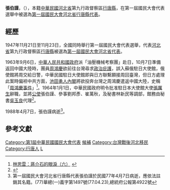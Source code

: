 
'''張伯謹'''，（{{bd|?年||1988年|4月7日}}），本籍[[中華民國|中華民國]][[河北省|河北省]]第九行政督察區[[行唐縣|行唐縣]]，在第一屆國民大會代表選舉中被選為[[第一屆國民大會河北省代表|第一屆國民大會河北省行唐縣代表]]。

==經歷==
1947年11月21日至11月23日，全國同時舉行第一屆國民大會代表選舉，代表[[河北省|河北省]]第九行政督察區[[行唐縣|行唐縣]]被選為[[第一屆國民大會河北省代表|第一屆國民大會河北省代表]]。

1963年9月6日，[[中華人民共和國政府|中華人民共和國政府]]派「油壓機械考察團」赴日，10月7日準備返回中國大陸時，團員[[周鴻慶|周鴻慶]]欲前往台灣尋求[[政治庇護|政治庇護]]，誤入蘇俄駐日大使館，俄使館將周交給日警，中華民國駐日大使館即與日方聯繫願接周回臺灣，但日方處理此案時偏袒中共方面，[[第2次池田內閣_(第3次改造)|池田勇人內閣]]將欲投奔台灣之周鴻慶遣返中國大陸，史稱「[[周鴻慶事件|周鴻慶事件]]」<ref>[http://www.epochtimes.com/b5/4/10/31/n704932.htm 林思雲：蔣介石的眼淚（六）] {{webarchive|url=https://web.archive.org/web/20150701234217/http://www.epochtimes.com/b5/4/10/31/n704932.htm |date=2015-07-01 }}</ref>。1964年1月1日，中華民國政府明令批准駐日本大使館大使[[張厲生|張厲生]]辭職，並將[[公使|公使]]張伯謹、參事劉邦彥、崔萬秋，及秘書林新民等調部，館務由秘書[[吳玉良|吳玉良]]代理<ref name="吉">{{cite web|title=吉田書簡|url=http://ap6.pccu.edu.tw/Encyclopedia/data.asp?id=1452|access-date=2017-01-02|archive-date=2016-03-03|archive-url=https://web.archive.org/web/20160303060343/http://ap6.pccu.edu.tw/Encyclopedia/data.asp?id=1452|dead-url=no}}</ref>。

1988年4月7日，張伯謹病逝<ref>第一屆國民大會河北省行唐縣代表張伯謹於民國77年4月7日病逝，應依法註銷其名籍。(77)華總(一)義字第1497號(77.04.23),總統府公報第4922號</ref>。

==參考文獻==
{{reflist}}
{{authority control}}

{{中华民国政治人物小作品}}
{{DEFAULTSORT:Zhang張}}
[[Category:第1屆中華民國國民大會代表|Category:第1屆中華民國國民大會代表]]
[[Category:中國國民黨中央監察委員|候補]]
[[Category:台灣戰後河北移民|Category:台灣戰後河北移民]]
[[Category:行唐人|Category:行唐人]]
[[Category:张姓|L]]
